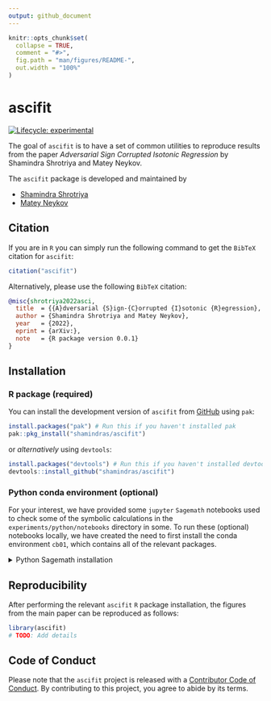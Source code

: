 ```yaml
---
output: github_document
---
```


<!-- README.md is generated from README.Rmd. Please edit that file -->

```r
knitr::opts_chunk$set(
  collapse = TRUE,
  comment = "#>",
  fig.path = "man/figures/README-",
  out.width = "100%"
)
```

# ascifit

<!-- badges: start -->
[![Lifecycle: experimental](https://img.shields.io/badge/lifecycle-experimental-orange.svg)](https://lifecycle.r-lib.org/articles/stages.html#experimental)
<!-- [![CRAN status](https://www.r-pkg.org/badges/version/ascifit)](https://CRAN.R-project.org/package=ascifit) -->
<!-- badges: end -->

The goal of `ascifit` is to have a set of common utilities to reproduce results
from the paper _Adversarial Sign Corrupted Isotonic Regression_ by
Shamindra Shrotriya and Matey Neykov.

The `ascifit` package is developed and maintained by 

- [Shamindra Shrotriya](https://www.shamindras.com/)
- [Matey Neykov](https://mateyneykov.com/)

## Citation

If you are in `R` you can simply run the following command to get the `BibTeX`
citation for `ascifit`:

```r
citation("ascifit")
```

Alternatively, please use the following `BibTeX` citation:

``` bibtex
@misc{shrotriya2022asci,
  title  = {{A}dversarial {S}ign-{C}orrupted {I}sotonic {R}egression},
  author = {Shamindra Shrotriya and Matey Neykov},
  year   = {2022},
  eprint = {arXiv:},
  note   = {R package version 0.0.1}
}
```

## Installation

### R package (required)

You can install the development version of `ascifit` from
[GitHub](https://github.com/) using `pak`:

``` r
install.packages("pak") # Run this if you haven't installed pak
pak::pkg_install("shamindras/ascifit")
```

or _alternatively_ using `devtools`:

``` r
install.packages("devtools") # Run this if you haven't installed devtools
devtools::install_github("shamindras/ascifit")
```

### Python conda environment (optional)

For your interest, we have provided some `jupyter` `Sagemath` notebooks used to
check some of the symbolic calculations in the `experiments/python/notebooks`
directory in some. To run these (optional) notebooks locally, we have created
the need to first install the conda environment `cb01`, which contains all of
the relevant packages. 

<details>
  <summary>Python Sagemath installation</summary>

This can be done via the following steps:

1. Clone the `ascifit` repo and `cd` into the local cloned repo.

``` bash
git clone https://github.com/shamindras/ascifit.git
cd ascifit
```

2. Install [Anaconda](https://www.anaconda.com/products/individual) locally.
3. At the top level of the `ascifit` directory install the conda environment
`cb01` as follows:

``` bash
make conda_cb01
```
4. Activate the conda environment as follows:

``` bash
conda activate cb01
```

5. You can then run the following command in your terminal, which will launch 
`jupyter lab` in your browser.

``` bash
jupyter lab
```

6. Using `jupyter lab` in your browser, navigate to `experiments/python/notebooks`
and start running these as required. 

  - Perhaps make a copy of the notebook first to avoid any merge conflicts.

</details>

## Reproducibility

After performing the relevant `ascifit` `R` package installation, the figures 
from the main paper can be reproduced as follows:

``` r
library(ascifit)
# TODO: Add details
```

## Code of Conduct

Please note that the `ascifit` project is released with a [Contributor Code of
Conduct](https://contributor-covenant.org/version/2/0/CODE_OF_CONDUCT.html). By
contributing to this project, you agree to abide by its terms.
